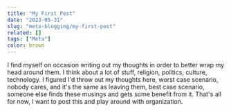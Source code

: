 ```yaml
---
title: "My First Post"
date: "2023-05-31"
slug: "meta-blogging/my-first-post"
related: []
tags: ["Meta"]
color: brown
---
```


I find myself on occasion writing out my thoughts in order to better wrap my
head around them. I think about a lot of stuff, religion, politics, culture,
technology. I figured I'd throw out my thoughts here, worst case scenario,
nobody cares, and it's the same as leaving them, best case scenario, someone
else finds these musings and gets some benefit from it. That's all for now, I
want to post this and play around with organization.

